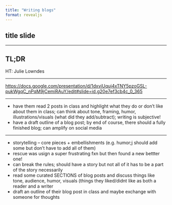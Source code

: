 ```yaml
---
title: "Writing blogs"
format: revealjs
---
```


## title slide

---

## TL;DR

HT: Julie Lowndes

---

<https://docs.google.com/presentation/d/1dxviUquj4xTNY5pzoGSL-pukWgqC_nPqM9jCemiRAuY/edit#slide=id.g20e7ef3cb4c_0_365>

---

- have them read 2 posts in class and highlight what they do or don't like about them in class; can think about tone, framing, humor, illustrations/visuals (what did they add/subtract); writing is subjective!
- have a draft outline of a blog post; by end of course, there should a fully finished blog; can amplify on social media

---

- storytelling -- core pieces + embellishments (e.g. humor;j should add some but don't have to add all of them)
- rescue was usign a super frustrating fxn but then found a new bettter one!
- can break the rules; should have a story but not all of it has to be a part of the story necessarily
- read some curated SECTIONS of blog posts and discuss things like tone, audience, humor, visuals (things they liked/didnt like as both a reader and a writer
- draft an outline of their blog post in class and maybe exchange with someone for thoughts

